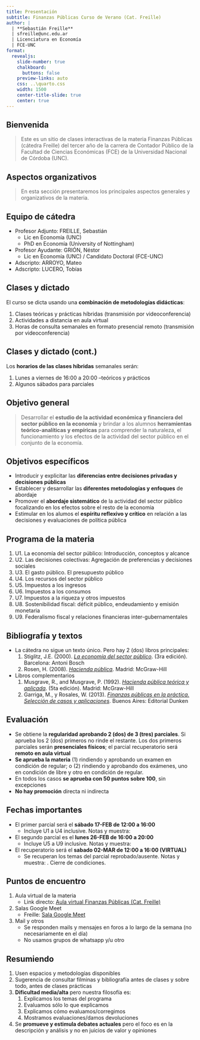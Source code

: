 ```yaml
---
title: Presentación
subtitle: Finanzas Públicas Curso de Verano (Cat. Freille) 
author: |
  | **Sebastián Freille**
  | sfreille@unc.edu.ar
  | Licenciatura en Economía
  | FCE-UNC
format:
  revealjs:
    slide-number: true
    chalkboard:
      buttons: false
    preview-links: auto
    css: ..\quarto.css
    width: 1500
    center-title-slide: true
    center: true
---
```



## Bienvenida 

> Este es un sitio de clases interactivas de la materia Finanzas Públicas (cátedra Freille) del tercer año de la carrera de Contador Público de la Facultad de Ciencias Económicas (FCE) de la Universidad Nacional de Córdoba (UNC).

## Aspectos organizativos

> En esta sección presentaremos los principales aspectos generales y organizativos de la materia. 

## Equipo de cátedra

* Profesor Adjunto: FREILLE, Sebastián
  * Lic en Economía (UNC)
  * PhD en Economía (University of Nottingham)
- Profesor Ayudante: GRIÓN, Néstor
    - Lic en Economía (UNC) / Candidato Doctoral (FCE-UNC)
- Adscripto: ARROYO, Mateo
- Adscripto: LUCERO, Tobías

## Clases y dictado

El curso se dicta usando una **combinación de metodologías didácticas**:

1. Clases teóricas y prácticas híbridas (transmisión por videoconferencia)
2. Actividades a distancia en aula virtual
3. Horas de consulta semanales en formato presencial remoto (transmisión por videoconferencia)

## Clases y dictado (cont.)

Los **horarios de las clases híbridas** semanales serán:

1. Lunes a viernes de 16:00 a 20:00 --teóricos y prácticos
2. Algunos sábados para parciales

## Objetivo general

> Desarrollar el **estudio de la actividad económica y financiera del sector público en la economía** y brindar a los alumnos **herramientas teórico-analíticas y empíricas** para comprender la naturaleza, el funcionamiento y los efectos de la actividad del sector público en el conjunto de la economía.

## Objetivos específicos

- Introducir y explicitar las **diferencias entre decisiones privadas y decisiones públicas**
- Establecer y desarrollar las **diferentes metodologías y enfoques** de abordaje
- Promover el **abordaje sistemático** de la actividad del sector público focalizando en los efectos sobre el resto de la economia
- Estimular en los alumos el **espíritu reflexivo y crítico** en relación a las decisiones y evaluaciones de política pública

## Programa de la materia

1. U1. La economía del sector público: Introducción, conceptos y alcance
2. U2. Las decisiones colectivas: Agregación de preferencias y decisiones sociales
3. U3. El gasto público. El presupuesto público
4. U4. Los recursos del sector público
5. U5. Impuestos a los ingresos
6. U6. Impuestos a los consumos
7. U7. Impuestos a la riqueza y otros impuestos
8. U8. Sostenibilidad fiscal: déficit público, endeudamiento y emisión monetaria
9. U9. Federalismo fiscal y relaciones financieras inter-gubernamentales


## Bibliografía y textos

- La cátedra no sigue un texto único. Pero hay 2 (dos) libros principales:
    1. Stiglitz, J.E. (2000). [*La economía del sector público*](https://www.amazon.com/-/es/Joseph-Stiglitz/dp/8495348055). (3ra edición). Barcelona: Antoni Bosch
    2. Rosen, H. (2008). [*Hacienda pública*](https://www.amazon.com/-/es/Harvey-S-Rosen/dp/8448156625/). Madrid: McGraw-Hill
- Libros complementarios
    1. Musgrave, R., and Musgrave, P. (1992). [*Hacienda pública teórica y aplicada*](https://www.amazon.com/-/es/Richard-Musgrave/dp/8476157568/). (5ta edición). Madrid: McGraw-Hill
    2. Garriga, M., y Rosales, W. (2013). [*Finanzas públicas en la práctica. Selección de casos y aplicaciones*](http://sedici.unlp.edu.ar/bitstream/handle/10915/30300/Documento_completo__.pdf?sequence=3). Buenos Aires: Editorial Dunken

## Evaluación

- Se obtiene la **regularidad aprobando 2 (dos) de 3 (tres) parciales**. Si aprueba los 2 (dos) primeros no rinde el restante. Los dos primeros parciales serán **presenciales físicos**; el parcial recuperatorio será **remoto en aula virtual**
-  **Se aprueba la materia** (1) rindiendo y aprobando un examen en condición de regular; o (2) rindiendo y aprobando dos exámenes, uno en condición de libre y otro en condición de regular.
- En todos los casos **se aprueba con 50 puntos sobre 100**, sin excepciones
-  **No hay promoción** directa ni indirecta

## Fechas importantes

- El primer parcial será el **sábado 17-FEB de 12:00 a 16:00**
    - Incluye U1 a U4 inclusive. Notas y muestra: 
- El segundo parcial es el **lunes 26-FEB de 16:00 a 20:00**
    - Incluye U5 a U9 inclusive. Notas y muestra: 
- El recuperatorio será el **sabado 02-MAR de 12:00 a 16:00 (VIRTUAL)**
    - Se recuperan los temas del parcial reprobado/ausente. Notas y muestra: . Cierre de condiciones. 

## Puntos de encuentro

1. Aula virtual de la materia
    - Link directo: [Aula virtual Finanzas Públicas (Cat. Freille)](https://eco.aulavirtual.unc.edu.ar/course/view.php?id=176)
2. Salas Google Meet
    - Freille: [Sala Google Meet](https://meet.google.com/qxk-nuho-aet)
3. Mail y otros
    - Se responden mails y mensajes en foros a lo largo de la semana
      (no necesariamente en el día)
    - No usamos grupos de whatsapp y/u otro

## Resumiendo

1. Usen espacios y metodologías disponibles
2. Sugerencia de consultar filminas y bibliografía antes de clases y sobre todo, antes de clases prácticas
3. **Dificultad media/alta** pero nuestra filosofía es:
    1. Explicamos los temas del programa 
    2. Evaluamos sólo lo que explicamos
    3. Explicamos cómo evaluamos/corregimos
    4. Mostramos evaluaciones/damos devoluciones
4. Se **promueve y estimula debates actuales** pero el foco es en la descripción y análisis y no en juicios de valor y opiniones

